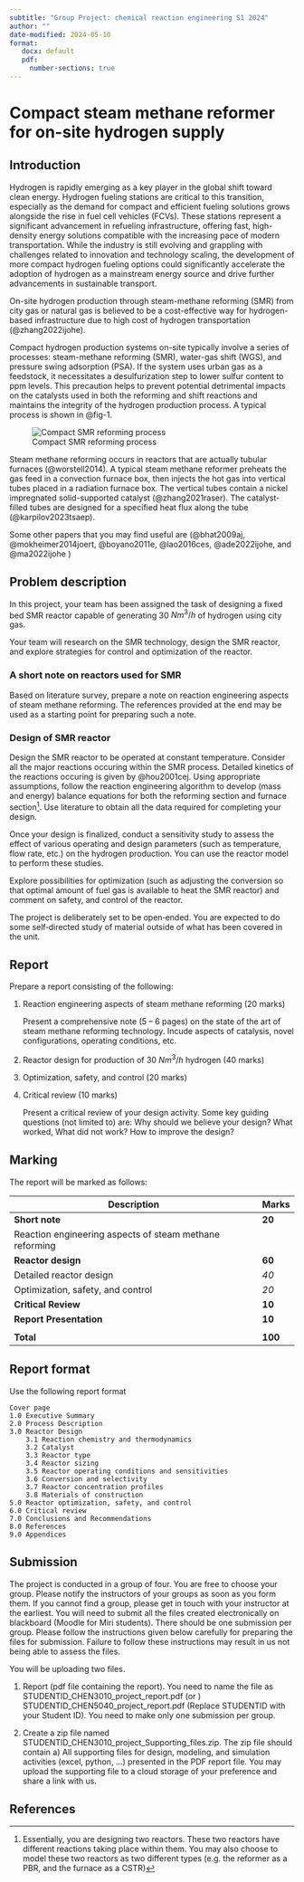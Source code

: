 ```yaml
---
subtitle: "Group Project: chemical reaction engineering S1 2024"
author: ""
date-modified: 2024-05-10
format:
   docx: default
   pdf:
     number-sections: true
---
```


# Compact steam methane reformer for on-site hydrogen supply

## Introduction

Hydrogen is rapidly emerging as a key player in the global shift toward clean
energy. Hydrogen fueling stations are critical to this transition, especially
as the demand for compact and efficient fueling solutions grows alongside the
rise in fuel cell vehicles (FCVs). These stations represent a significant
advancement in refueling infrastructure, offering fast, high-density energy
solutions compatible with the increasing pace of modern transportation. While
the industry is still evolving and grappling with challenges related to
innovation and technology scaling, the development of more compact hydrogen
fueling options could significantly accelerate the adoption of hydrogen as a
mainstream energy source and drive further advancements in sustainable
transport.

On-site hydrogen production through steam-methane reforming (SMR) from city gas
or natural gas is believed to be a cost-effective way for hydrogen-based
infrastructure due to high cost of hydrogen transportation (@zhang2022ijohe). 

Compact hydrogen production systems on-site typically involve a series of
processes: steam-methane reforming (SMR), water-gas shift (WGS), and pressure
swing adsorption (PSA). If the system uses urban gas as a feedstock, it
necessitates a desulfurization step to lower sulfur content to ppm levels. This
precaution helps to prevent potential detrimental impacts on the catalysts used
in both the reforming and shift reactions and maintains the integrity of the
hydrogen production process. A typical process is shown in @fig-1. 

![Compact SMR reforming process](../../assets/images/hyserve30-reforming-process.png){#fig-1}

Steam methane reforming occurs in reactors that are actually tubular furnaces
(@worstell2014). A typical steam methane reformer preheats the gas feed in a
convection furnace box, then injects the hot gas into vertical tubes placed in
a radiation furnace box. The vertical tubes contain a nickel impregnated
solid-supported catalyst (@zhang2021raser). The catalyst-filled tubes are
designed for a specified heat flux along the tube (@karpilov2023tsaep).

Some other papers that you may find useful are (@bhat2009aj,
@mokheimer2014joert, @boyano2011e, @lao2016ces, @ade2022ijohe, and @ma2022ijohe )

## Problem description

In this project, your team has been assigned the task of designing a fixed bed
SMR reactor capable of generating 30 $Nm^3/h$ of hydrogen using city gas. 

Your team will research on the SMR technology, design the SMR reactor, and
explore strategies for control and optimization of the reactor. 

### A short note on reactors used for SMR

Based on literature survey, prepare a note on reaction engineering aspects of
steam methane reforming. The references provided at the end may be used as a
starting point for preparing such a note.

### Design of SMR reactor

Design the SMR reactor to be operated at constant temperature. Consider all the
major reactions occuring within the SMR process. Detailed kinetics of the
reactions occuring is given by @hou2001cej. Using appropriate assumptions,
follow the reaction engineering algorithm to develop (mass and energy) balance
equations for both the reforming section and furnace section[^1]. Use
literature to obtain all the data required for completing your design. 

[^1]: Essentially, you are designing two reactors. These two reactors have
different reactions taking place within them. You may also choose to model
these two reactors as two different types (e.g. the reformer as a PBR, and the
furnace as a CSTR)

Once your design is finalized, conduct a sensitivity study to assess the effect
of various operating and design parameters (such as temperature, flow rate,
etc.) on the hydrogen production.  You can use the reactor model to perform these studies.  

Explore possibilities for optimization (such as adjusting the conversion so
that optimal amount of fuel gas is available to heat the SMR reactor) and comment on safety, and control of the reactor. 

The project is deliberately set to be open‐ended. You are expected to do some
self‐directed study of material outside of what has been covered in the unit. 

## Report

Prepare a report consisting of the following:

1. Reaction engineering aspects of steam methane reforming \hfill (20 marks) 

   Present a comprehensive note (5 – 6 pages) on the state of the art of 
   steam methane reforming technology. Incude aspects of catalysis, novel
   configurations, operating conditions, etc.

2. Reactor design for production of 30 $Nm^3/h$ hydrogen \hfill (40 marks) 

3. Optimization, safety, and control \hfill (20 marks)

4. Critical review \hfill (10 marks)

   Present a critical review of your design activity.
   Some key guiding questions (not limited to) are: 
   Why should we believe your design?
   What worked, What did not work?
   How to improve the design?

## Marking

The report will be marked as follows:

| Description   | Marks |
| - | - |
| **Short note** | **20** |
| Reaction engineering aspects of steam methane reforming||
| **Reactor design** | **60**|
| Detailed reactor design |_40_|
| Optimization, safety, and control | _20_ |
| **Critical Review** |**10** |
| **Report Presentation** | **10**     |
|                     |       |
| **Total**             | **100**    |

## Report format

Use the following report format

```
Cover page
1.0 Executive Summary
2.0 Process Description
3.0 Reactor Design
	3.1 Reaction chemistry and thermodynamics
	3.2 Catalyst
	3.3 Reactor type
	3.4 Reactor sizing
	3.5 Reactor operating conditions and sensitivities
	3.6 Conversion and selectivity
	3.7 Reactor concentration profiles
	3.8 Materials of construction
5.0 Reactor optimization, safety, and control
6.0 Critical review
7.0 Conclusions and Recommendations
8.0 References
9.0 Appendices
```
## Submission

The project is conducted in a group of four. 
You are free to choose your group.
Please notify the instructors of your groups as soon as you form them.
If you cannot find a group, please get in touch with your instructor at the earliest.
You will need to submit all the files created electronically on blackboard (Moodle for Miri students).
There should be one submission per group. 
Please follow the instructions given below carefully for preparing the files for submission.
Failure to follow these instructions may result in us not being able to assess the files.

You will be uploading two files.

1.  Report (pdf file containing the report).
    You need to name the file as STUDENTID_CHEN3010_project_report.pdf (or )
    STUDENTID_CHEN5040_project_report.pdf (Replace STUDENTID with your Student
    ID). You need to make only one submission per group.

2.  Create a zip file named STUDENTID_CHEN3010_project_Supporting_files.zip.
    The zip file should contain a) All supporting files for design, modeling,
    and simulation activities (excel, python, ...) presented in the PDF report
    file. You may upload the supporting file to a cloud storage of your preference
    and share a link with us.

## References



